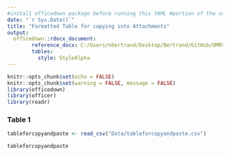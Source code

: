 ```yaml
---
#install officedown package before running this YAML #portion of the script
date: "`r Sys.Date()`"
title: "Formatted Table for copying into Attachments"
output: 
  officedown::rdocx_document:
        reference_docx: C:/Users/nbertrand/Desktop/Bertrand/GitHub/OMRVolumetricInfluence/TableTemplate.docx
        tables:
          style: StyleAlpha
---
```


```r
knitr::opts_chunk$set(echo = FALSE)
knitr::opts_chunk$set(warning = FALSE, message = FALSE) 
library(officedown)
library(officer)
library(readr)
```

### Table 1

```r

tableforcopyandpaste <- read_csv("Data/tableforcopyandpaste.csv")

tableforcopyandpaste
```
